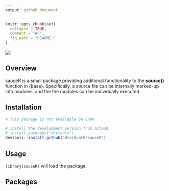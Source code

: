 ```yaml
---
output: github_document
---
```

<!-- README.md is generated from README.Rmd. Please edit that file -->

```r
knitr::opts_chunk$set(
  collapse = TRUE,
  comment = "#>",
  fig.path = "README-"
)

```
![](man/figures/logo.png)

## Overview

sauceR is a small package providing additional functionality to the __source()__ function in {base}. Specifically, a source file can be internally marked-up into modules, and the the modules can be individually executed. 

## Installation

```r
# This package is not available on CRAN

# Install the development version from GitHub
# install.packages("devtools")
devtools::install_github("dreidpath/sauceR")
```

## Usage

`library(sauceR)` will load the package. 

## Packages
